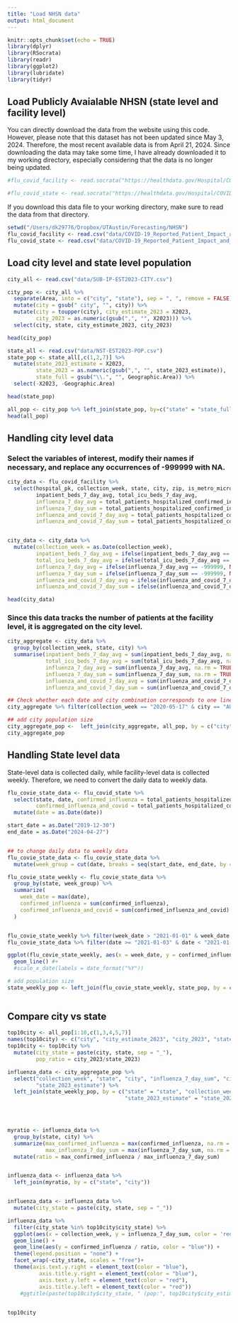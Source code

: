 ```yaml
---
title: "Load NHSN data"
output: html_document
---
```


```r
knitr::opts_chunk$set(echo = TRUE)
library(dplyr)
library(RSocrata)
library(readr)
library(ggplot2)
library(lubridate)
library(tidyr)
```

## Load Publicly Avaialable NHSN (state level and facility level)

You can directly download the data from the website using this code. However, please note that this dataset has not been updated since May 3, 2024. Therefore, the most recent available data is from April 21, 2024. Since downloading the data may take some time, I have already downloaded it to my working directory, especially considering that the data is no longer being updated.

```r
#flu_covid_facility <- read.socrata("https://healthdata.gov/Hospital/COVID-19-Reported-Patient-Impact-and-Hospital-Capa/anag-cw7u", stringsAsFactors = FALSE)

#flu_covid_state <- read.socrata("https://healthdata.gov/Hospital/COVID-19-Reported-Patient-Impact-and-Hospital-Capa/g62h-syeh", stringsAsFactors = FALSE)
```

If you download this data file to your working directory, make sure to read the data from that directory.

```r
setwd("/Users/dk29776/Dropbox/UTAustin/Forecasting/NHSN")
flu_covid_facility <- read.csv("data/COVID-19_Reported_Patient_Impact_and_Hospital_Capacity_by_Facility_20240517.csv")
flu_covid_state <- read.csv("data/COVID-19_Reported_Patient_Impact_and_Hospital_Capacity_by_State_Timeseries__RAW__20240517.csv")

```

## Load city level and state level population

```r
city_all <- read.csv("data/SUB-IP-EST2023-CITY.csv")

city_pop <- city_all %>%
  separate(Area, into = c("city", "state"), sep = ", ", remove = FALSE) %>%
  mutate(city = gsub(" city", "", city)) %>% 
  mutate(city = toupper(city), city_estimate_2023 = X2023, 
         city_2023 = as.numeric(gsub(",", "", X2023))) %>%
  select(city, state, city_estimate_2023, city_2023)

head(city_pop)

state_all <- read.csv("data/NST-EST2023-POP.csv")
state_pop <- state_all[,c(1,2,7)] %>%
  mutate(state_2023_estimate = X2023, 
         state_2023 = as.numeric(gsub(",", "", state_2023_estimate)),
         state_full = gsub("\\.", "", Geographic.Area)) %>%
  select(-X2023, -Geographic.Area)

head(state_pop)

all_pop <- city_pop %>% left_join(state_pop, by=c("state" = "state_full"))
head(all_pop)
```


## Handling city level data
### Select the variables of interest, modify their names if necessary, and replace any occurrences of -999999 with NA.

```r
city_data <- flu_covid_facility %>% 
  select(hospital_pk, collection_week, state, city, zip, is_metro_micro,
         inpatient_beds_7_day_avg, total_icu_beds_7_day_avg, 
         influenza_7_day_avg = total_patients_hospitalized_confirmed_influenza_7_day_avg,
         influenza_7_day_sum = total_patients_hospitalized_confirmed_influenza_7_day_sum,
         influenza_and_covid_7_day_avg = total_patients_hospitalized_confirmed_influenza_and_covid_7_day_avg,
         influenza_and_covid_7_day_sum = total_patients_hospitalized_confirmed_influenza_and_covid_7_day_sum) 


city_data <- city_data %>%
  mutate(collection_week = as.Date(collection_week),
         inpatient_beds_7_day_avg = ifelse(inpatient_beds_7_day_avg == -999999, NA, inpatient_beds_7_day_avg),
         total_icu_beds_7_day_avg = ifelse(total_icu_beds_7_day_avg == -999999, NA, total_icu_beds_7_day_avg),
         influenza_7_day_avg = ifelse(influenza_7_day_avg == -999999, NA, influenza_7_day_avg),
         influenza_7_day_sum = ifelse(influenza_7_day_sum == -999999, NA, influenza_7_day_sum),
         influenza_and_covid_7_day_avg = ifelse(influenza_and_covid_7_day_avg == -999999, NA, influenza_and_covid_7_day_avg),
         influenza_and_covid_7_day_sum = ifelse(influenza_and_covid_7_day_sum == -999999, NA, influenza_and_covid_7_day_sum))

head(city_data)
```


### Since this data tracks the number of patients at the facility level, it is aggregated on the city level.

```r
city_aggregate <- city_data %>% 
  group_by(collection_week, state, city) %>%
  summarise(inpatient_beds_7_day_avg = sum(inpatient_beds_7_day_avg, na.rm = TRUE),
            total_icu_beds_7_day_avg = sum(total_icu_beds_7_day_avg, na.rm = TRUE),
            influenza_7_day_avg = sum(influenza_7_day_avg, na.rm = TRUE),
            influenza_7_day_sum = sum(influenza_7_day_sum, na.rm = TRUE),
            influenza_and_covid_7_day_avg = sum(influenza_and_covid_7_day_avg, na.rm = TRUE),
            influenza_and_covid_7_day_sum = sum(influenza_and_covid_7_day_sum, na.rm = TRUE))

## Check whether each date and city combination corresponds to one line of data.
city_aggregate %>% filter(collection_week == "2020-05-17" & city == "AUSTIN")

## add city population size 
city_aggregate_pop <-  left_join(city_aggregate, all_pop, by = c("city" = "city", "state" = "state.y"))
city_aggregate_pop

```





## Handling State level data 

State-level data is collected daily, while facility-level data is collected weekly. Therefore, we need to convert the daily data to weekly data.

```r
flu_covie_state_data <- flu_covid_state %>% 
  select(state, date, confirmed_influenza = total_patients_hospitalized_confirmed_influenza, 
         confirmed_influenza_and_covid = total_patients_hospitalized_confirmed_influenza_and_covid) %>%
  mutate(date = as.Date(date))

start_date = as.Date("2019-12-30")
end_date = as.Date("2024-04-27")


## to change daily data to weekly data
flu_covie_state_data <- flu_covie_state_data %>%
  mutate(week_group = cut(date, breaks = seq(start_date, end_date, by = "week"), labels = FALSE))

flu_covie_state_weekly <- flu_covie_state_data %>%
  group_by(state, week_group) %>%
  summarize(
    week_date = max(date),
    confirmed_influenza = sum(confirmed_influenza),
    confirmed_influenza_and_covid = sum(confirmed_influenza_and_covid)
  )


flu_covie_state_weekly %>% filter(week_date > "2021-01-01" & week_date < "2021-03-01" & state == "NY")
flu_covie_state_data %>% filter(date >= "2021-01-03" & date < "2021-01-11" & state == "NY")

ggplot(flu_covie_state_weekly, aes(x = week_date, y = confirmed_influenza, color = state))+
  geom_line() #+ 
  #scale_x_date(labels = date_format("%Y"))

# add population size
state_weekly_pop <- left_join(flu_covie_state_weekly, state_pop, by = c("state" = "state"))
  

```

## Compare city vs state

```r

top10city <- all_pop[1:10,c(1,3,4,5,7)] 
names(top10city) <- c("city", "city_estimate_2023", "city_2023", "state", "state_2023")
top10city <- top10city %>%
  mutate(city_state = paste(city, state, sep = "_"),
         pop_ratio = city_2023/state_2023)

influenza_data <- city_aggregate_pop %>%
  select("collection_week", "state", "city", "influenza_7_day_sum", "city_estimate_2023", "city_2023",
         "state_2023_estimate") %>%
  left_join(state_weekly_pop, by = c("state" = "state", "collection_week" = "week_date", 
                                     "state_2023_estimate" = "state_2023_estimate"))


 

myratio <- influenza_data %>%
  group_by(state, city) %>%
  summarize(max_confirmed_influenza = max(confirmed_influenza, na.rm = TRUE),
            max_influenza_7_day_sum = max(influenza_7_day_sum, na.rm = TRUE)) %>%
  mutate(ratio = max_confirmed_influenza / max_influenza_7_day_sum)


influenza_data <- influenza_data %>%
  left_join(myratio, by = c("state", "city"))


influenza_data <- influenza_data %>%
  mutate(city_state = paste(city, state, sep = "_"))

influenza_data %>%
  filter(city_state %in% top10city$city_state) %>%
  ggplot(aes(x = collection_week, y = influenza_7_day_sum, color = 'red')) +
  geom_line() +
  geom_line(aes(y = confirmed_influenza / ratio, color = "blue")) +
  theme(legend.position = "none") + 
  facet_wrap(~city_state, scales = "free")+
  theme(axis.text.y.right = element_text(color = "blue"),
          axis.title.y.right = element_text(color = "blue"),
          axis.text.y.left = element_text(color = "red"),
          axis.title.y.left = element_text(color = "red"))  
    #ggtitle(paste(top10city$city_state, " (pop:", top10city$city_estimate_2023, ")", top10city$city_2023/top10city$state_2023, sep = "") )

  
top10city
```